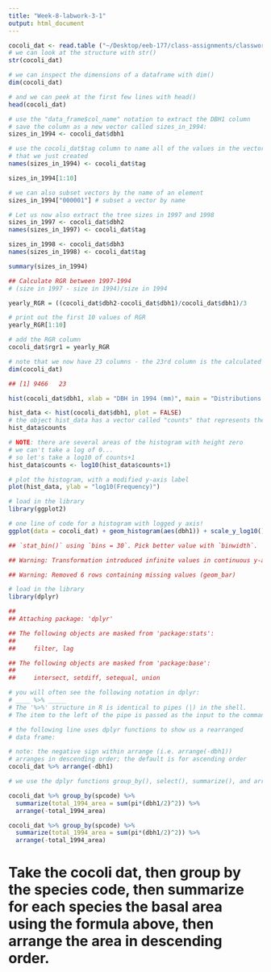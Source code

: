```yaml
---
title: "Week-8-labwork-3-1"
output: html_document
---
```


```r
cocoli_dat <- read.table ("~/Desktop/eeb-177/class-assignments/classwork-21-Feb/cocoli.txt", header = TRUE)
# we can look at the structure with str()
str(cocoli_dat) 
```

```r
# we can inspect the dimensions of a dataframe with dim()
dim(cocoli_dat)

# and we can peek at the first few lines with head()
head(cocoli_dat)
```

```r
# use the "data_frame$col_name" notation to extract the DBH1 column
# save the column as a new vector called sizes_in_1994:
sizes_in_1994 <- cocoli_dat$dbh1

# use the cocoli_dat$tag column to name all of the values in the vector
# that we just created
names(sizes_in_1994) <- cocoli_dat$tag
```

```r
sizes_in_1994[1:10]

# we can also subset vectors by the name of an element
sizes_in_1994["000001"] # subset a vector by name

# Let us now also extract the tree sizes in 1997 and 1998
sizes_in_1997 <- cocoli_dat$dbh2
names(sizes_in_1997) <- cocoli_dat$tag

sizes_in_1998 <- cocoli_dat$dbh3
names(sizes_in_1998) <- cocoli_dat$tag
```

```r
summary(sizes_in_1994)

## Calculate RGR between 1997-1994
# (size in 1997 - size in 1994)/size in 1994

yearly_RGR = ((cocoli_dat$dbh2-cocoli_dat$dbh1)/cocoli_dat$dbh1)/3

# print out the first 10 values of RGR
yearly_RGR[1:10]
```

```r
# add the RGR column
cocoli_dat$rgr1 = yearly_RGR

# note that we now have 23 columns - the 23rd column is the calculated RGR
dim(cocoli_dat)

## [1] 9466   23
```

```r
hist(cocoli_dat$dbh1, xlab = "DBH in 1994 (mm)", main = "Distributions of sizes in 1994")
```

```r
hist_data <- hist(cocoli_dat$dbh1, plot = FALSE)
# the object hist_data has a vector called "counts" that represents the height of the bar
hist_data$counts

# NOTE: there are several areas of the histogram with height zero
# we can't take a log of 0...
# so let's take a log10 of counts+1
hist_data$counts <- log10(hist_data$counts+1)

# plot the histogram, with a modified y-axis label
plot(hist_data, ylab = "log10(Frequency)")
```

```r
# load in the library
library(ggplot2)

# one line of code for a histogram with logged y axis!
ggplot(data = cocoli_dat) + geom_histogram(aes(dbh1)) + scale_y_log10()

## `stat_bin()` using `bins = 30`. Pick better value with `binwidth`.

## Warning: Transformation introduced infinite values in continuous y-axis

## Warning: Removed 6 rows containing missing values (geom_bar)
```

```r
# load in the library
library(dplyr)
```
```r
## 
## Attaching package: 'dplyr'

## The following objects are masked from 'package:stats':
## 
##     filter, lag

## The following objects are masked from 'package:base':
## 
##     intersect, setdiff, setequal, union

# you will often see the following notation in dplyr:
# ____ %>% _____
# The '%>%' structure in R is identical to pipes (|) in the shell.
# The item to the left of the pipe is passed as the input to the command to  the right.

# the following line uses dplyr functions to show us a rearranged
# data frame:

# note: the negative sign within arrange (i.e. arrange(-dbh1)) 
# arranges in descending order; the default is for ascending order
cocoli_dat %>% arrange(-dbh1)
```

```r
# we use the dplyr functions group_by(), select(), summarize(), and arrange()

cocoli_dat %>% group_by(spcode) %>% 
  summarize(total_1994_area = sum(pi*(dbh1/2)^2)) %>%
  arrange(-total_1994_area)
```
```r
cocoli_dat %>% group_by(spcode) %>% 
  summarize(total_1994_area = sum(pi*(dbh1/2)^2)) %>%
  arrange(-total_1994_area)
```

# Take the cocoli dat, then group by the species code, then summarize for each species the basal area using the formula above, then arrange the area in descending order.
